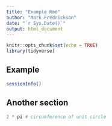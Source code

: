 ```yaml
---
title: "Example Rmd"
author: "Mark Fredrickson"
date: "`r Sys.Date()`"
output: html_document
---
```


```r
knitr::opts_chunk$set(echo = TRUE)
library(tidyverse)
```

## Example

```r
sessionInfo()
```

## Another section

```r
2 * pi # circumference of unit circle 
```



